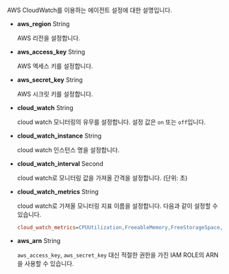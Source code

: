 AWS CloudWatch를 이용하는 에이전트 설정에 대한 설명입니다.

* **aws_region** <span class='type'>String</span>

  AWS 리전을 설정합니다.

* **aws_access_key** <span class='type'>String</span>
  
  AWS 엑세스 키를 설정합니다.

* **aws_secret_key** <span class='type'>String</span>

  AWS 시크릿 키를 설정합니다.

* **cloud_watch** <span class='type'>String</span>

  cloud watch 모니터링의 유무를 설정합니다. 설정 값은 `on` 또는 `off`입니다.

* **cloud_watch_instance** <span class='type'>String</span>

  cloud watch 인스턴스 명을 설정합니다.

* **cloud_watch_interval** <span class='type'>Second</span>

  cloud watch로 모니터링 값을 가져올 간격을 설정합니다. (단위: 초)

* **cloud_watch_metrics** <span class='type'>String</span>

  cloud watch로 가져올 모니터링 지표 이름을 설정합니다. 다음과 같이 설정할 수 있습니다.

  ```ini
  cloud_watch_metrics=CPUUtilization,FreeableMemory,FreeStorageSpace,NetworkTransmitThroughput,NetworkReceiveThroughput
  ```

* **aws_arn** <span class='type'>String</span>

  `aws_access_key`, `aws_secret_key` 대신 적절한 권한을 가진 IAM ROLE의 ARN을 사용할 수 있습니다.